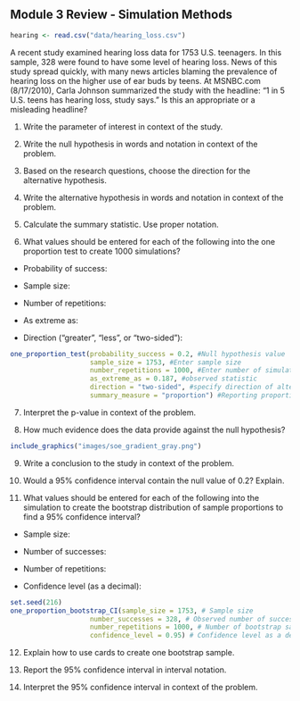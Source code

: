 ## Module 3 Review - Simulation Methods

```r
hearing <- read.csv("data/hearing_loss.csv")
```

A recent study examined hearing loss data for 1753 U.S. teenagers. In this sample, 328 were found to have some level of hearing loss. News of this study spread quickly, with many news articles blaming the prevalence of hearing loss on the higher use of ear buds by teens. At MSNBC.com (8/17/2010), Carla Johnson summarized the study with the headline: “1 in 5 U.S. teens has hearing loss, study says.”  Is this an appropriate or a misleading headline?

1.	Write the parameter of interest in context of the study.

\vspace{0.8in}


2.	Write the null hypothesis in words and notation in context of the problem.

\vspace{1in}

3.	Based on the research questions, choose the direction for the alternative hypothesis.

\vspace{0.3in}

4.	Write the alternative hypothesis in words and notation in context of the problem.

\vspace{1in}

5.  Calculate the summary statistic.  Use proper notation.

\vspace{0.3in}
\newpage

6. What values should be entered for each of the following into the one proportion test to create 1000 simulations?

* Probability of success:

\vspace{0.2in}

* Sample size:

\vspace{0.2in}

* Number of repetitions:

\vspace{0.2in}

* As extreme as:

\vspace{0.2in}

* Direction ("greater", "less", or "two-sided"):

\vspace{0.2in}

```r
one_proportion_test(probability_success = 0.2, #Null hypothesis value
                    sample_size = 1753, #Enter sample size
                    number_repetitions = 1000, #Enter number of simulations
                    as_extreme_as = 0.187, #observed statistic
                    direction = "two-sided", #specify direction of alternative hypothesis
                    summary_measure = "proportion") #Reporting proportion or number of successes?

```

7.  Interpret the p-value in context of the problem.

\vspace{1in}

8.	How much evidence does the data provide against the null hypothesis?



```r
include_graphics("images/soe_gradient_gray.png")
```

\vspace{0.2in}

9.  Write a conclusion to the study in context of the problem.

\vspace{0.8in}

10. Would a 95\% confidence interval contain the null value of 0.2?  Explain.

\vspace{0.8in}

11. What values should be entered for each of the following into the simulation to create the bootstrap distribution of sample proportions to find a 95\% confidence interval?
\vspace{1mm}

* Sample size:

\vspace{.1in}
 
* Number of successes:
    
\vspace{.1in}
* Number of repetitions:
    
\vspace{.1in}
* Confidence level (as a decimal):
    
\vspace{.1in}

\newpage
```r
set.seed(216)
one_proportion_bootstrap_CI(sample_size = 1753, # Sample size
                    number_successes = 328, # Observed number of successes
                    number_repetitions = 1000, # Number of bootstrap samples to use
                    confidence_level = 0.95) # Confidence level as a decimal
```

12.  Explain how to use cards to create one bootstrap sample.

\vspace{1in}

13. Report the 95\% confidence interval in interval notation.

\vspace{0.2in}

14. Interpret the 95\% confidence interval in context of the problem.

\vspace{0.8in}

\newpage

